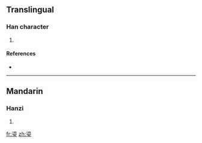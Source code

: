 ==Translingual==

===Han character===
{{Han char|rn=96|rad=玉|as=10|sn=15|four=|canj=水山一土戈 (EUMGI)}}

# {{defn|Han|sort=玉10}}

====References====
* {{Han ref|kx=0739.120|dkj=21160|dj=1149.170|hdz=21133.010|uh=746C|ud=29804}}

----

==Mandarin==

===Hanzi===
{{cmn-hanzi|pin=[[liú]] ([[liu2]])|wg=liu<sup>2</sup>}}

# {{defn|Mandarin}}

[[fr:瑬]]
[[zh:瑬]]